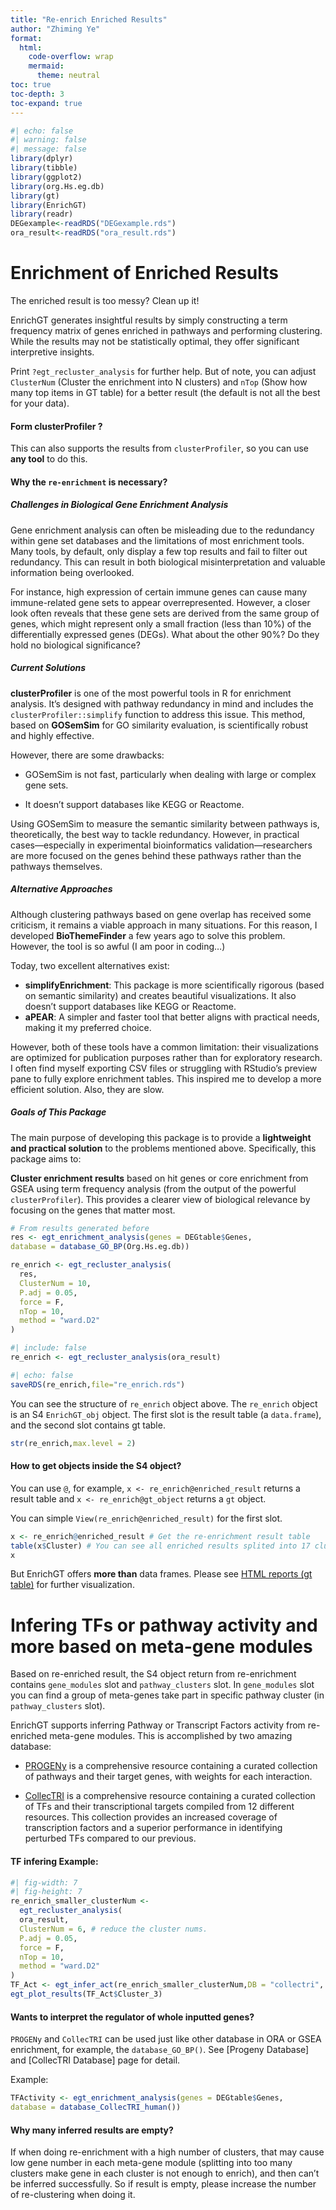 ```yaml
---
title: "Re-enrich Enriched Results"
author: "Zhiming Ye"
format: 
  html:
    code-overflow: wrap
    mermaid: 
      theme: neutral
toc: true
toc-depth: 3
toc-expand: true
---
```



```r
#| echo: false
#| warning: false
#| message: false
library(dplyr)
library(tibble)
library(ggplot2)
library(org.Hs.eg.db)
library(gt)
library(EnrichGT)
library(readr)
DEGexample<-readRDS("DEGexample.rds")
ora_result<-readRDS("ora_result.rds")

```

# Enrichment of Enriched Results

The enriched result is too messy? Clean up it!

EnrichGT generates insightful results by simply constructing a term frequency matrix of genes enriched in pathways and performing clustering. While the results may not be statistically optimal, they offer significant interpretive insights.

Print `?egt_recluster_analysis` for further help. But of note, you can adjust `ClusterNum` (Cluster the enrichment into N clusters) and `nTop` (Show how many top items in GT table) for a better result (the default is not all the best for your data).

::: callout-tip
#### Form clusterProfiler ?

This can also supports the results from `clusterProfiler`, so you can use **any tool** to do this.
:::

::: {.callout-note collapse="true"}
#### Why the `re-enrichment` is necessary?

##### Challenges in Biological Gene Enrichment Analysis

Gene enrichment analysis can often be misleading due to the redundancy within gene set databases and the limitations of most enrichment tools. Many tools, by default, only display a few top results and fail to filter out redundancy. This can result in both biological misinterpretation and valuable information being overlooked.

For instance, high expression of certain immune genes can cause many immune-related gene sets to appear overrepresented. However, a closer look often reveals that these gene sets are derived from the same group of genes, which might represent only a small fraction (less than 10%) of the differentially expressed genes (DEGs). What about the other 90%? Do they hold no biological significance?

##### Current Solutions

**clusterProfiler** is one of the most powerful tools in R for enrichment analysis. It's designed with pathway redundancy in mind and includes the `clusterProfiler::simplify` function to address this issue. This method, based on **GOSemSim** for GO similarity evaluation, is scientifically robust and highly effective.

However, there are some drawbacks:

-   GOSemSim is not fast, particularly when dealing with large or complex gene sets.

-   It doesn't support databases like KEGG or Reactome.

Using GOSemSim to measure the semantic similarity between pathways is, theoretically, the best way to tackle redundancy. However, in practical cases—especially in experimental bioinformatics validation—researchers are more focused on the genes behind these pathways rather than the pathways themselves.

##### Alternative Approaches

Although clustering pathways based on gene overlap has received some criticism, it remains a viable approach in many situations. For this reason, I developed **BioThemeFinder** a few years ago to solve this problem. However, the tool is so awful (I am poor in coding...)

Today, two excellent alternatives exist:

-   **simplifyEnrichment**: This package is more scientifically rigorous (based on semantic similarity) and creates beautiful visualizations. It also doesn't support databases like KEGG or Reactome.
-   **aPEAR**: A simpler and faster tool that better aligns with practical needs, making it my preferred choice.

However, both of these tools have a common limitation: their visualizations are optimized for publication purposes rather than for exploratory research. I often find myself exporting CSV files or struggling with RStudio's preview pane to fully explore enrichment tables. This inspired me to develop a more efficient solution. Also, they are slow.

##### Goals of This Package

The main purpose of developing this package is to provide a **lightweight and practical solution** to the problems mentioned above. Specifically, this package aims to:

**Cluster enrichment results** based on hit genes or core enrichment from GSEA using term frequency analysis (from the output of the powerful `clusterProfiler`). This provides a clearer view of biological relevance by focusing on the genes that matter most.
:::

``` r
# From results generated before
res <- egt_enrichment_analysis(genes = DEGtable$Genes,
database = database_GO_BP(Org.Hs.eg.db))

re_enrich <- egt_recluster_analysis(
  res,
  ClusterNum = 10,
  P.adj = 0.05,
  force = F,
  nTop = 10,
  method = "ward.D2"
)
```

```r
#| include: false
re_enrich <- egt_recluster_analysis(ora_result)
```

```r
#| echo: false
saveRDS(re_enrich,file="re_enrich.rds")
```

You can see the structure of `re_enrich` object above. The `re_enrich` object is an S4 `EnrichGT_obj` object. The first slot is the result table (a `data.frame`), and the second slot contains gt table.

```r
str(re_enrich,max.level = 2)
```

::: callout-tip
#### How to get objects inside the S4 object?

You can use `@`, for example, `x <- re_enrich@enriched_result` returns a result table and `x <- re_enrich@gt_object` returns a `gt` object.
:::

You can simple `View(re_enrich@enriched_result)` for the first slot.

```r
x <- re_enrich@enriched_result # Get the re-enrichment result table
table(x$Cluster) # You can see all enriched results splited into 17 clusters
x
```

But EnrichGT offers **more than** data frames. Please see [HTML reports (gt table)](visualize.qmd) for further visualization.

# Infering TFs or pathway activity and more based on meta-gene modules

Based on re-enriched result, the S4 object return from re-enrichment contains `gene_modules` slot and `pathway_clusters` slot. In `gene_modules` slot you can find a group of meta-genes take part in specific pathway cluster (in `pathway_clusters` slot).

EnrichGT supports inferring Pathway or Transcript Factors activity from re-enriched meta-gene modules. This is accomplished by two amazing database:

-   [PROGENy](https://saezlab.github.io/progeny/) is a comprehensive resource containing a curated collection of pathways and their target genes, with weights for each interaction.

-   [CollecTRI](https://github.com/saezlab/CollecTRI) is a comprehensive resource containing a curated collection of TFs and their transcriptional targets compiled from 12 different resources. This collection provides an increased coverage of transcription factors and a superior performance in identifying perturbed TFs compared to our previous.

::: {.callout-note collapse="true"}
#### TF infering Example:

```r
#| fig-width: 7
#| fig-height: 7
re_enrich_smaller_clusterNum <- 
  egt_recluster_analysis(
  ora_result,
  ClusterNum = 6, # reduce the cluster nums. 
  P.adj = 0.05,
  force = F,
  nTop = 10,
  method = "ward.D2"
)
TF_Act <- egt_infer_act(re_enrich_smaller_clusterNum,DB = "collectri", species = "human")
egt_plot_results(TF_Act$Cluster_3)
```
:::

::: callout-tip
#### Wants to interpret the regulator of whole inputted genes?

`PROGENy` and `CollecTRI` can be used just like other database in ORA or GSEA enrichment, for example, the `database_GO_BP()`. See [Progeny Database] and [CollecTRI Database] page for detail.

Example:

``` r
TFActivity <- egt_enrichment_analysis(genes = DEGtable$Genes,
database = database_CollecTRI_human())
```
:::

::: callout-important
#### Why many inferred results are empty?

If when doing re-enrichment with a high number of clusters, that may cause low gene number in each meta-gene module (splitting into too many clusters make gene in each cluster is not enough to enrich), and then can't be inferred successfully. So if result is empty, please increase the number of re-clustering when doing it.
:::
